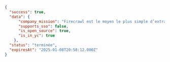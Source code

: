```json JSON
{
  "success": true,
  "data": {
      "company_mission": "Firecrawl est le moyen le plus simple d’extraire des données du Web. Les développeurs l’utilisent pour convertir de façon fiable des URL en markdown prêt pour les LLM ou en données structurées avec un seul appel à l’API.",
      "supports_sso": false,
      "is_open_source": true,
      "is_in_yc": true
    },
  "status": "terminée",
  "expiresAt": "2025-01-08T20:58:12.000Z"
}
```
